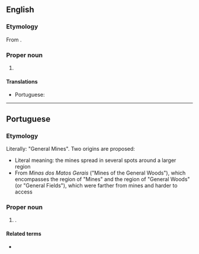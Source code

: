 ==English==
{{wikipedia}}

===Etymology===
From {{bor|en|pt|Minas Gerais}}.

===Proper noun===
{{en-proper noun|head=[[mina|Minas]] [[geral|Gerais]]}}

# {{place|en|state|r/Southeast Region|c/Brazil|capital=Belo Horizonte}}

====Translations====
{{trans-top|state in south-eastern Brazil}}
* Portuguese: {{t+|pt|Minas Gerais|f|f-p}}
{{trans-mid}}
{{trans-bottom}}

----

==Portuguese==

===Etymology===
Literally: "General Mines". Two origins are proposed:
* Literal meaning: the mines spread in several spots around a larger region
* From ''Minas dos Matos Gerais'' ("Mines of the General Woods"), which encompasses the region of "Mines" and the region of "General Woods" (or "General Fields"), which were farther from mines and harder to access

===Proper noun===
{{pt-proper noun}}
# {{place|pt|state|r/Southeast Region|c/Brazil|capital=Belo Horizonte}}.
#: {{syn|pt|Minas|MG}}

====Related terms====
* {{l|pt|mineiro}} {{gloss|[[demonym]]}}
